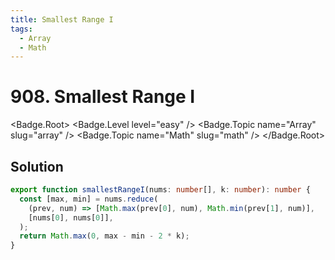 ```yaml
---
title: Smallest Range I
tags:
  - Array
  - Math
---
```


# 908. Smallest Range I

<Badge.Root>
  <Badge.Level level="easy" />
  <Badge.Topic name="Array" slug="array" />
  <Badge.Topic name="Math" slug="math" />
</Badge.Root>

## Solution

```typescript filename="solution.ts" copy
export function smallestRangeI(nums: number[], k: number): number {
  const [max, min] = nums.reduce(
    (prev, num) => [Math.max(prev[0], num), Math.min(prev[1], num)],
    [nums[0], nums[0]],
  );
  return Math.max(0, max - min - 2 * k);
}
```

<ProblemLink
  codingSite="leetcode"
  href="https://leetcode.com/problems/smallest-range-i"
  title="Smallest Range I"
/>
